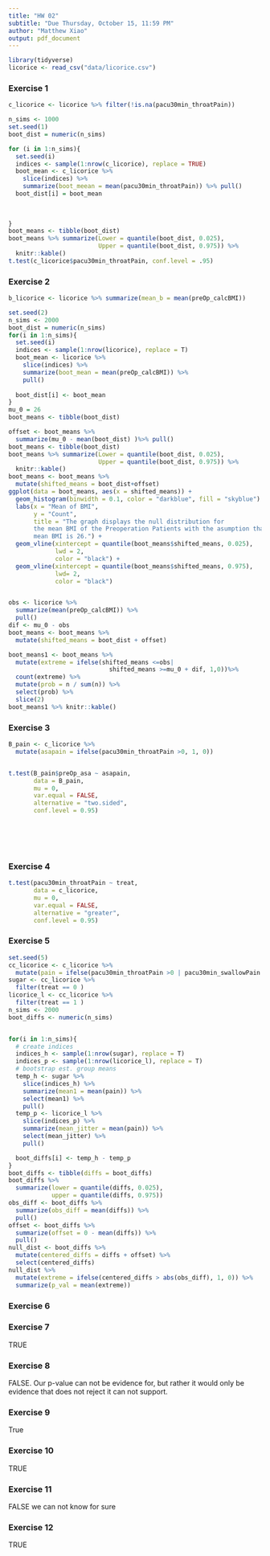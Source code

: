 ```yaml
---
title: "HW 02"
subtitle: "Due Thursday, October 15, 11:59 PM"
author: "Matthew Xiao"
output: pdf_document
---
```


```r
library(tidyverse)
licorice <- read_csv("data/licorice.csv") 
```

### Exercise 1

```r
c_licorice <- licorice %>% filter(!is.na(pacu30min_throatPain))

n_sims <- 1000
set.seed(1)
boot_dist = numeric(n_sims)

for (i in 1:n_sims){
  set.seed(i)
  indices <- sample(1:nrow(c_licorice), replace = TRUE)
  boot_mean <- c_licorice %>%
    slice(indices) %>%
    summarize(boot_meean = mean(pacu30min_throatPain)) %>% pull()
  boot_dist[i] = boot_mean
  
  
  
}
boot_means <- tibble(boot_dist)
boot_means %>% summarize(Lower = quantile(boot_dist, 0.025),
                         Upper = quantile(boot_dist, 0.975)) %>% 
  knitr::kable()
t.test(c_licorice$pacu30min_throatPain, conf.level = .95)
```

### Exercise 2

```r

b_licorice <- licorice %>% summarize(mean_b = mean(preOp_calcBMI))

set.seed(2)
n_sims <- 2000
boot_dist = numeric(n_sims) 
for(i in 1:n_sims){ 
  set.seed(i) 
  indices <- sample(1:nrow(licorice), replace = T)
  boot_mean <- licorice %>%
    slice(indices) %>%                    
    summarize(boot_mean = mean(preOp_calcBMI)) %>% 
    pull()
  
  boot_dist[i] <- boot_mean 
} 
mu_0 = 26
boot_means <- tibble(boot_dist)

offset <- boot_means %>% 
  summarize(mu_0 - mean(boot_dist) )%>% pull()
boot_means <- tibble(boot_dist)
boot_means %>% summarize(Lower = quantile(boot_dist, 0.025),
                         Upper = quantile(boot_dist, 0.975)) %>% 
  knitr::kable()
boot_means <- boot_means %>% 
  mutate(shifted_means = boot_dist+offset)
ggplot(data = boot_means, aes(x = shifted_means)) +
  geom_histogram(binwidth = 0.1, color = "darkblue", fill = "skyblue") + 
  labs(x = "Mean of BMI", 
       y = "Count",
       title = "The graph displays the null distribution for 
       the mean BMI of the Preoperation Patients with the asumption that the 
       mean BMI is 26.") +
  geom_vline(xintercept = quantile(boot_means$shifted_means, 0.025), 
             lwd = 2, 
             color = "black") +
  geom_vline(xintercept = quantile(boot_means$shifted_means, 0.975),
             lwd= 2,
             color = "black")


obs <- licorice %>% 
  summarize(mean(preOp_calcBMI)) %>%
  pull()
dif <- mu_0 - obs
boot_means <- boot_means %>%
  mutate(shifted_means = boot_dist + offset)

boot_means1 <- boot_means %>%
  mutate(extreme = ifelse(shifted_means <=obs| 
                            shifted_means >=mu_0 + dif, 1,0))%>%
  count(extreme) %>% 
  mutate(prob = n / sum(n)) %>% 
  select(prob) %>% 
  slice(2)
boot_means1 %>% knitr::kable()

```

### Exercise 3

```r

B_pain <- c_licorice %>% 
  mutate(asapain = ifelse(pacu30min_throatPain >0, 1, 0)) 


t.test(B_pain$preOp_asa ~ asapain, 
       data = B_pain,
       mu = 0,
       var.equal = FALSE,
       alternative = "two.sided",
       conf.level = 0.95)







```

### Exercise 4

```r
t.test(pacu30min_throatPain ~ treat, 
       data = c_licorice,
       mu = 0,
       var.equal = FALSE,
       alternative = "greater",
       conf.level = 0.95)


```


### Exercise 5

```r
set.seed(5)
cc_licorice <- c_licorice %>% 
  mutate(pain = ifelse(pacu30min_throatPain >0 | pacu30min_swallowPain >0, 1, 0)) 
sugar <- cc_licorice %>% 
  filter(treat == 0 ) 
licorice_l <- cc_licorice %>% 
  filter(treat == 1 )
n_sims <- 2000
boot_diffs <- numeric(n_sims)


for(i in 1:n_sims){
  # create indices
  indices_h <- sample(1:nrow(sugar), replace = T)
  indices_p <- sample(1:nrow(licorice_l), replace = T)
  # bootstrap est. group means
  temp_h <- sugar %>% 
    slice(indices_h) %>% 
    summarize(mean1 = mean(pain)) %>% 
    select(mean1) %>% 
    pull()
  temp_p <- licorice_l %>% 
    slice(indices_p) %>% 
    summarize(mean_jitter = mean(pain)) %>% 
    select(mean_jitter) %>% 
    pull()

  boot_diffs[i] <- temp_h - temp_p
}
boot_diffs <- tibble(diffs = boot_diffs)
boot_diffs %>% 
  summarize(lower = quantile(diffs, 0.025),
            upper = quantile(diffs, 0.975))
obs_diff <- boot_diffs %>% 
  summarize(obs_diff = mean(diffs)) %>% 
  pull()
offset <- boot_diffs %>% 
  summarize(offset = 0 - mean(diffs)) %>% 
  pull()
null_dist <- boot_diffs %>% 
  mutate(centered_diffs = diffs + offset) %>% 
  select(centered_diffs)
null_dist %>% 
  mutate(extreme = ifelse(centered_diffs > abs(obs_diff), 1, 0)) %>% 
  summarize(p_val = mean(extreme))

```






### Exercise 6




### Exercise 7
TRUE


### Exercise 8

FALSE. Our p-value can not be evidence for, but rather it would only be evidence
that does not reject it can not support. 




### Exercise 9


True




### Exercise 10

TRUE


### Exercise 11

FALSE we can not know for sure


### Exercise 12


TRUE
